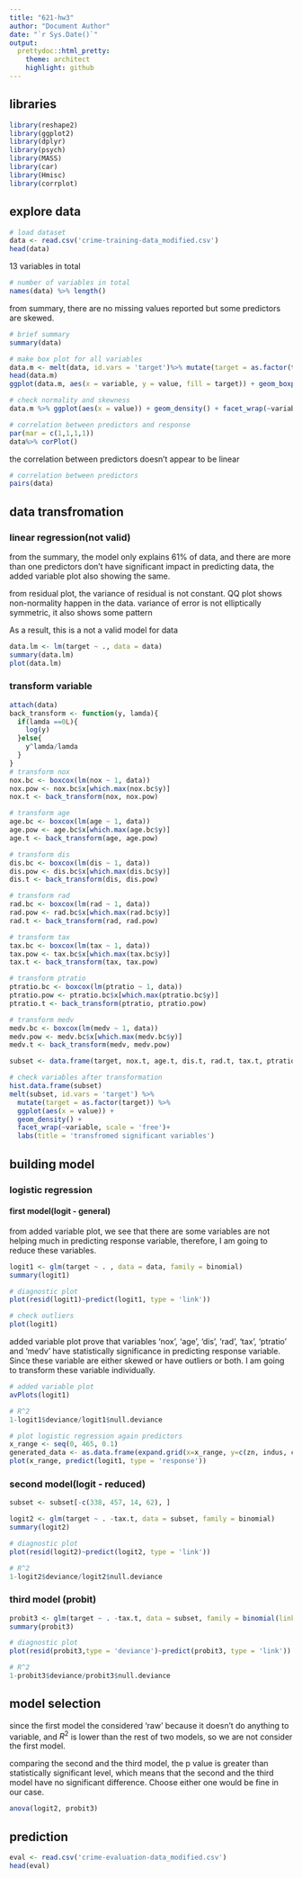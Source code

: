 ```yaml
---
title: "621-hw3"
author: "Document Author"
date: "`r Sys.Date()`"
output:
  prettydoc::html_pretty:
    theme: architect
    highlight: github
---
```


## libraries

```r
library(reshape2)
library(ggplot2)
library(dplyr)
library(psych)
library(MASS)
library(car)
library(Hmisc)
library(corrplot)
```

## explore data

```r
# load dataset
data <- read.csv('crime-training-data_modified.csv')
head(data)
```

13 variables in total

```r
# number of variables in total
names(data) %>% length()
```

from summary, there are no missing values reported but some predictors are skewed.

```r
# brief summary
summary(data)
```

```r
# make box plot for all variables
data.m <- melt(data, id.vars = 'target')%>% mutate(target = as.factor(target))
head(data.m)
ggplot(data.m, aes(x = variable, y = value, fill = target)) + geom_boxplot() + facet_wrap(~ variable, scales = 'free')
```

```r
# check normality and skewness
data.m %>% ggplot(aes(x = value)) + geom_density() + facet_wrap(~variable, scale = 'free')
```

```r
# correlation between predictors and response
par(mar = c(1,1,1,1))
data%>% corPlot()
```

the correlation between predictors doesn't appear to be linear

```r
# correlation between predictors
pairs(data)
```

## data transfromation

### linear regression(not valid)

from the summary, the model only explains 61% of data, and there are more than one predictors don't have significant impact in predicting data, the added variable plot also showing the same.

from residual plot, the variance of residual is not constant. QQ plot shows non-normality happen in the data. variance of error is not elliptically symmetric, it also shows some pattern

As a result, this is a not a valid model for data

```r
data.lm <- lm(target ~ ., data = data)
summary(data.lm)
plot(data.lm)
```

### transform variable

```r
attach(data)
back_transform <- function(y, lamda){
  if(lamda ==0L){
    log(y)
  }else{
    y^lamda/lamda
  }
}
# transform nox
nox.bc <- boxcox(lm(nox ~ 1, data))
nox.pow <- nox.bc$x[which.max(nox.bc$y)]
nox.t <- back_transform(nox, nox.pow)

# transform age
age.bc <- boxcox(lm(age ~ 1, data))
age.pow <- age.bc$x[which.max(age.bc$y)]
age.t <- back_transform(age, age.pow)

# transform dis
dis.bc <- boxcox(lm(dis ~ 1, data))
dis.pow <- dis.bc$x[which.max(dis.bc$y)]
dis.t <- back_transform(dis, dis.pow)

# transform rad
rad.bc <- boxcox(lm(rad ~ 1, data))
rad.pow <- rad.bc$x[which.max(rad.bc$y)]
rad.t <- back_transform(rad, rad.pow)

# transform tax
tax.bc <- boxcox(lm(tax ~ 1, data))
tax.pow <- tax.bc$x[which.max(tax.bc$y)]
tax.t <- back_transform(tax, tax.pow)

# transform ptratio
ptratio.bc <- boxcox(lm(ptratio ~ 1, data))
ptratio.pow <- ptratio.bc$x[which.max(ptratio.bc$y)]
ptratio.t <- back_transform(ptratio, ptratio.pow)

# transform medv
medv.bc <- boxcox(lm(medv ~ 1, data))
medv.pow <- medv.bc$x[which.max(medv.bc$y)]
medv.t <- back_transform(medv, medv.pow)

subset <- data.frame(target, nox.t, age.t, dis.t, rad.t, tax.t, ptratio.t, medv.t)
```

```r
# check variables after transformation
hist.data.frame(subset)
melt(subset, id.vars = 'target') %>% 
  mutate(target = as.factor(target)) %>% 
  ggplot(aes(x = value)) +
  geom_density() +
  facet_wrap(~variable, scale = 'free')+
  labs(title = 'transfromed significant variables')
```

## building model

### logistic regression

#### first model(logit - general)

from added variable plot, we see that there are some variables are not helping much in predicting response variable, therefore, I am going to reduce these variables.

```r
logit1 <- glm(target ~ . , data = data, family = binomial)
summary(logit1)
```

```r
# diagnostic plot
plot(resid(logit1)~predict(logit1, type = 'link'))
```

```r
# check outliers
plot(logit1)
```

added variable plot prove that variables 'nox', 'age', 'dis', 'rad', 'tax', 'ptratio' and 'medv' have statistically significance in predicting response variable. Since these variable are either skewed or have outliers or both. I am going to transform these variable individually.

```r
# added variable plot
avPlots(logit1)
```

```r
# R^2
1-logit1$deviance/logit1$null.deviance
```

```r
# plot logistic regression again predictors
x_range <- seq(0, 465, 0.1)
generated_data <- as.data.frame(expand.grid(x=x_range, y=c(zn, indus, chas, nox, rm, age, dis, rad, tax, ptratio, lstat, medv)) )
plot(x_range, predict(logit1, type = 'response'))
```

### second model(logit - reduced)

```r
subset <- subset[-c(338, 457, 14, 62), ]

logit2 <- glm(target ~ . -tax.t, data = subset, family = binomial)
summary(logit2)
```

```r
# diagnostic plot
plot(resid(logit2)~predict(logit2, type = 'link'))
```

```r
# R^2
1-logit2$deviance/logit2$null.deviance
```

### third model (probit)

```r
probit3 <- glm(target ~ . -tax.t, data = subset, family = binomial(link = 'probit'))
summary(probit3)
```

```r
# diagnostic plot
plot(resid(probit3,type = 'deviance')~predict(probit3, type = 'link'))
```

```r
# R^2
1-probit3$deviance/probit3$null.deviance
```

## model selection

since the first model the considered 'raw' because it doesn't do anything to variable, and $R^2$ is lower than the rest of two models, so we are not consider the first model.

comparing the second and the third model, the p value is greater than statistically significant level, which means that the second and the third model have no significant difference. Choose either one would be fine in our case.

```r
anova(logit2, probit3)
```

## prediction

```r
eval <- read.csv('crime-evaluation-data_modified.csv')
head(eval)
```
